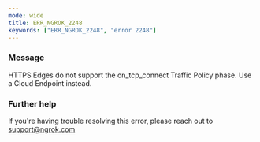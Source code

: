```yaml
---
mode: wide
title: ERR_NGROK_2248
keywords: ["ERR_NGROK_2248", "error 2248"]
---
```


### Message

HTTPS Edges do not support the on_tcp_connect Traffic Policy phase. Use a Cloud Endpoint instead.

### Further help

If you're having trouble resolving this error, please reach out to [support@ngrok.com](mailto:support@ngrok.com?subject=Help%20with%20ERR_NGROK_2248)
